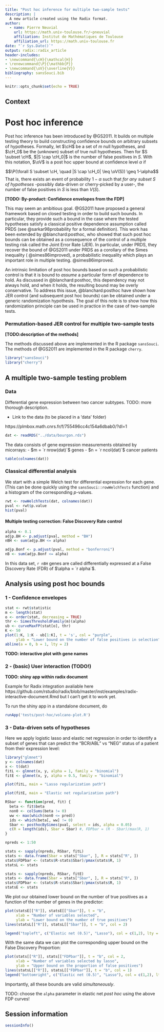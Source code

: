 ```yaml
---
title: "Post hoc inference for multiple two-sample tests"
description: |
  A new article created using the Radix format.
author:
  - name: Pierre Neuvial
    url: https://math.univ-toulouse.fr/~pneuvial
    affiliation: Institut de Mathématiques de Toulouse
    affiliation_url: https://math.univ-toulouse.fr
date: "`r Sys.Date()`"
output: radix::radix_article
header-includes:
- \newcommand{\cH}{\mathcal{H}}
- \renewcommand{\P}{\mathbb{P}}
- \newcommand{\oV}{\overline{V}}
bibliography: sansSouci.bib
---
```


```r
knitr::opts_chunk$set(echo = TRUE)
```

## Context

# Post hoc inference

Post hoc inference has been introduced by @GS2011. It builds on multiple testing theory to build constructing confidence bounds on arbitrary subsets of hypotheses. Formally, let $\cH$ be a set of $m$ null hypotheses, and $\cH_0$ be the (unknown) subset of true null hypotheses. Then for $S \subset \cH$, $|S \cap \cH_0|$ is the number of false positives in $S$. With this notation, $\oV$ is a post hoc upper bound at confidence level $\alpha$ if

$$\P(\forall S \subset \cH,  \quad |S \cap \cH_0| \leq \oV(S)) \geq 1-\alpha$$
That is, there exists an event of probability $1-\alpha$ such that *for any subset $S$ of hypotheses* -possibly data-driven or cherry-picked by a user-, the number of false positives in $S$ is less than $V(S)$.

**[TODO: By-product: Confidence envelopes from the FDP]**

This may seem an ambitious goal. @GS2011 have proposed a general framework based on closed testing in order to build such bounds. In particular, they provide such a bound in the case where the tested hypotheses satisfy a classical positive dependence assumption called PRDS (see @sarkar98probability for a formal definition). This work has been extended by @blanchard:posthoc, who showed that such post hoc bounds can be obtained as a consequence of the control of a multiple testing risk called the Joint Error Rate (JER). In particular, under PRDS, they recover the bound of @GS2011 under PRDS as a corollary of the Simes inequality ( @simes86improved), a probabilistic inequality which plays an important role in multiple testing. @simes86improved. 

An intrinsic limitation of post hoc bounds based on such a probabilistic control is that it is bound to *assume* a particular form of dependence to hold. As discussed in @blanchard:posthoc, this dependency may not always hold, and when it holds, the resulting bound may be overly conservative. To address this issue, @blanchard:posthoc have shown how JER control (and subsequent post hoc bounds) can be obtained under a generic randomization hypothesis. The goal of this note is to show how this randomization principle can be used in practice in the case of two-sample tests. 

### Permutation-based JER control for multiple two-sample tests

**[TODO:description of the methods]**

The methods discussed above are implemented in the R package `sansSouci`.  The methods of @GS2011 are implemented in the R package `cherry`.

```r
library("sansSouci")
library("cherry")
```



## A multiple two-sample testing problem

### Data

Differential gene expression between two cancer subtypes. TODO: more thorough description.

- Link to the data (to be placed in a 'data' folder)

https://plmbox.math.cnrs.fr/f/755496cc4c154a6dbab0/?dl=1


```r
dat <- readRDS("../data/bourgon.rds")
```

The data consists of gene expression measurements obtained by micorrays:
    - $m = `r nrow(dat)`$ genes
    - $n = `r ncol(dat)`$ cancer patients


```r
table(colnames(dat))
```


### Classical differential analysis

We start with a simple Welch test for differential expression for each gene. (This can be done quickly using the `sansSouci::rowWelchTests` function) and a histogram of the corresponding $p$-values.

```r
rwt <- rowWelchTests(dat, colnames(dat))
pval <- rwt$p.value
hist(pval)
```

#### Multiple testing correction: False Discovery Rate control


```r
alpha <- 0.1
adjp.BH <- p.adjust(pval, method = "BH")
nBH <- sum(adjp.BH <= alpha)
```

```r
adjp.Bonf <- p.adjust(pval, method = "bonferroni")
nB <- sum(adjp.Bonf <= alpha)
```



In this data set, `r nBH` genes are called differentially expressed at a False Discovery Rate (FDR) of $\alpha = `r alpha`$.




## Analysis using post hoc bounds

### 1 - Confidence envelopes

```r
stat <- rwt$statistic
m <- length(stat)
o <- order(stat, decreasing = TRUE)
thr <- SimesThresholdFamily(m)(alpha)
ub <- curveMaxFP(stat[o], thr)
K <- 50
plot(1:K, 1:K - ub[1:K], t = 's', col = "purple",
     ylab = "Lower bound on the number of false positives in selection")
abline(a = 0, b = 1, lty = 2)
```

**TODO: interactive plot with gene names**


### 2 - (basic) User interaction (TODO!)

**TODO: shiny app within radix document**

Example for Radix integration avaliable here https://github.com/rstudio/radix/blob/master/inst/examples/radix-interactive-document.Rmd
but I can't get it to work yet.

To run the shiny app in a standalone document, do

```r
runApp('tests/post-hoc/volcano-plot.R')
```


### 3 - Data-driven sets of hypotheses

Here we apply logistic lasso and elastic net regression in order to identify a subset of genes that can predict the "BCR/ABL" vs "NEG" status of a patient from their expression level:

```r
library("glmnet")
y <- colnames(dat)
x <- t(dat)
fitL <- glmnet(x, y, alpha = 1, family = "binomial")
fitE <- glmnet(x, y, alpha = 0.5, family = "binomial")
```


```r
plot(fitL, main = "Lasso regularization path")
```

```r
plot(fitE, main = "Elastic net regularization path")
```

```r
RSbar <- function(pred, fit) {
  beta <- fit$beta
  non0 <- colSums(beta != 0)
  ww <- max(which(non0 <= pred))
  ids <- which(beta[, ww] != 0)
  Sbar <- posthocBySimes(pval, select = ids, alpha = 0.05)
  c(R = length(ids), Sbar = Sbar) #, FDPbar = (R - Sbar)/max(R, 1) 
}
```


```r
npreds <- 1:50

stats <- sapply(npreds, RSbar, fitL)
stats <- data.frame(Sbar = stats["Sbar", ], R = stats["R", ])
stats$FDPbar <- (stats$R-stats$Sbar)/pmax(stats$R, 1)
statsL <- stats

stats <- sapply(npreds, RSbar, fitE)
stats <- data.frame(Sbar = stats["Sbar", ], R = stats["R", ])
stats$FDPbar <- (stats$R-stats$Sbar)/pmax(stats$R, 1)
statsE <- stats
```


We plot our obtained lower bound on the number of true positives as a function of the number of genes in the predictor:


```r
plot(statsE[["R"]], statsE[["Sbar"]], t = "b", 
     xlab = "Number of variables selected",
     ylab = "Lower bound on the number of true positives")
lines(statsL[["R"]], statsL[["Sbar"]], t = "b", col = 2)

legend("topleft", c("Elastic net (0.5)", "Lasso"), col = c(1,2), lty = 1, pch = 1)
```

With the same data we can plot the corresponding upper bound on the False Discovery Proportion:

```r
plot(stats[["R"]], stats[["FDPbar"]], t = "b", col = 2,
     xlab = "Number of variables selected by lasso",
     ylab = "Upper bound on the proportion of false positives")
lines(statsL[["R"]], statsL[["FDPbar"]], t = "b", col = 1)
legend("bottomright", c("Elastic net (0.5)", "Lasso"), col = c(1,2), lty = 1, pch = 1)
```

Importantly, all these bounds are valid *simultaneously*. 

TODO: choose the `alpha` parameter in elastic net *post hoc* using the above FDP curves!


## Session information

```r
sessionInfo()
```

